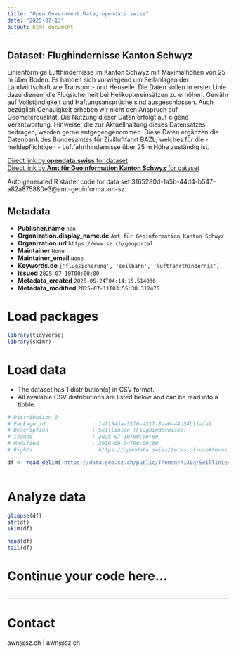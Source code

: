 ```yaml
---
title: "Open Government Data, opendata.swiss"
date: "2025-07-13"
output: html_document
---
```


## Dataset: Flughindernisse Kanton Schwyz

Linienförmige Lufthindernisse im Kanton Schwyz mit Maximalhöhen von 25 m über Boden. Es handelt sich vorwiegend um Seilanlagen der Landwirtschaft wie Transport- und Heuseile. Die Daten sollen in erster Linie dazu dienen, die Flugsicherheit bei Helikoptereinsätzen zu erhöhen. Gewähr auf Vollständigkeit und Haftungsansprüche sind ausgeschlossen. Auch bezüglich Genauigkeit erheben wir nicht den Anspruch auf Geometerqualität. Die Nutzung dieser Daten erfolgt auf eigene Verantwortung. Hinweise, die zur Aktuellhaltung dieses Datensatzes beitragen, werden gerne entgegengenommen. Diese Daten ergänzen die Datenbank des Bundesamtes für Zivilluftfahrt BAZL, welches für die - meldepflichtigen - Luftfahrthindernisse über 25 m Höhe zuständig ist.

[Direct link by **opendata.swiss** for dataset](https://opendata.swiss/de/dataset/flughindernisse-kanton-schwyz)<br>
[Direct link by **Amt für Geoinformation Kanton Schwyz** for dataset](nan)

Auto generated R starter code for data set 3165280d-1a5b-44d4-b547-a82a875880e3@amt-geoinformation-sz.

## Metadata

- **Publisher.name** `nan`
- **Organization.display_name.de** `Amt für Geoinformation Kanton Schwyz`
- **Organization.url** `https://www.sz.ch/geoportal`
- **Maintainer** `None`
- **Maintainer_email** `None`
- **Keywords.de** `['flugsicherung', 'seilbahn', 'luftfahrthindernis']`
- **Issued** `2025-07-10T00:00:00`
- **Metadata_created** `2025-05-24T04:14:15.514036`
- **Metadata_modified** `2025-07-11T03:55:38.312475`


# Load packages

```r

library(tidyverse)
library(skimr)

```

# Load data

-   The dataset has 1 distribution(s) in CSV format.
-   All available CSV distributions are listed below and can be read into a tibble.

```r

# Distribution 0
# Package_id               : 1a71543a-51f6-4317-8aa6-44d54b11afa2
# Description              : Seillinien (Flughindernisse)
# Issued                   : 2025-07-10T00:00:00
# Modified                 : 2019-09-04T00:00:00
# Rights                   : https://opendata.swiss/terms-of-use#terms_by

df <- read_delim('https://data.geo.sz.ch/public/Themen/A130a/Seillinien_S-1.csv')



```

# Analyze data

```r

glimpse(df)
str(df)
skim(df)

head(df)
tail(df)

```

# Continue your code here...

```r

```

------------------------------------------------------------------------

# Contact

awn@sz.ch | awn@sz.ch
